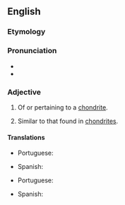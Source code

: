 ==English==

===Etymology===
{{suffix|chondrite|ic|lang=en}}

===Pronunciation===
* {{IPA|kɑnˈdɹɪtɪk|lang=en}}
* {{rhymes|ɪtɪk|lang=en}}

===Adjective===
{{en-adj}}

# {{lb|en|geology}} Of or pertaining to a [[chondrite]].
# {{lb|en|planetology|of an elemental ratio}} Similar to that found in [[chondrite]]s.

====Translations====
{{trans-top|of or relating to a chondrite}}
* Portuguese: {{t|pt|condrítico}}
{{trans-mid}}
* Spanish: {{t|es|condrítico}}
{{trans-bottom}}
{{trans-top|having a ratio typical of chondrites}}
* Portuguese: {{t|pt|condrítico}}
{{trans-mid}}
* Spanish: {{t|es|condrítico}}
{{trans-bottom}}